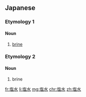 ==Japanese==

===Etymology 1===
{{ja-kanjitab|しお|みず|yomi=k}}

====Noun====
{{ja-noun|しおみず|kyu=鹽水}}

# [[brine]] {{gloss|salt water}}

===Etymology 2===
{{ja-kanjitab|えん|すい|yomi=o}}

====Noun====
{{ja-noun|えんすい|kyu=鹽水}}

# brine

[[fr:塩水]]
[[li:塩水]]
[[mg:塩水]]
[[chr:塩水]]
[[zh:塩水]]